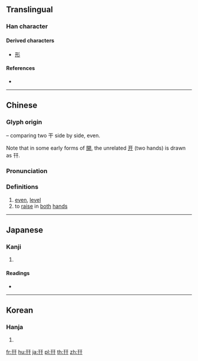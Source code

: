 {{character info/new}}
{{also|开|井|幷}}
==Translingual==

===Han character===
{{Han char|rn=51|rad=干|as=03|sn=6|four=10440|canj=MJMJ|ids=⿰干干}}

====Derived characters====
* [[形]] <!-- See etymology. -->

====References====
* {{Han ref|kx=0340.030|dkj=09169|dj=0649.010|hdz=10408.020|uh=5E75|ud=24181|bh=C9DB|bd=51675}}

----

==Chinese==
{{zh-forms}}

===Glyph origin===
{{Han etym}}
{{Han compound|干|干|ls=i}} – comparing two 干 side by side, even.

Note that in some early forms of [[開]], the unrelated [[开]] (two hands) is drawn as 幵.

===Pronunciation===
{{zh-pron
|m=jiān,qiān
|c=gin1,hin1
|mc=y
|oc=y
|ma=
|cat=n,v
}}

===Definitions===
{{zh-hanzi}}

# [[even]], [[level]]
# to [[raise]] in [[both]] [[hand]]s

----

==Japanese==

===Kanji===
{{ja-kanji|grade=|rs=干03|style=ky|shin=开}}

# {{defn|lang=ja|sort=干03}}

====Readings====
* {{ja-readings|on=[[けん]] (ken)|kun=[[たいらか]] (tairaka)}}

----

==Korean==

===Hanja===
{{ko-hanja|hangeul=견|eumhun=|rv=gyeon|mr=kyŏn|y=kyen}}

# {{defn|lang=ko|sort=干03}}

[[fr:幵]]
[[hu:幵]]
[[ja:幵]]
[[pl:幵]]
[[th:幵]]
[[zh:幵]]